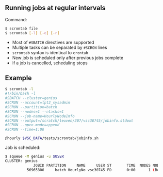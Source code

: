 ## Running jobs at regular intervals

Command:
```bash
$ scrontab file
$ scrontab [-l] [-e] [-r]
```

- Most of `#SBATCH` directives are supported
- Multiple tasks can be separated by `#SCRON` lines 
- `scrontab` syntax is identical to `crontab`
- New job is scheduled only after previous jobs complete
- If a job is cancelled, scheduling stops

## Example

```bash
$ scrontab -l
#!/bin/bash -l
#SBATCH --cluster=genius
#SCRON --account=lpt2_sysadmin
#SCRON --partition=batch
#SCRON --nodes=1 --ntasks=1
#SCRON --job-name=HourlyNodeInfo
#SCRON --output=/scratch/leuven/307/vsc30745/jobinfo.stdout
#SCRON --open-mode=append
#SCRON --time=1:00

@hourly $VSC_DATA/tests/scrontab/jobinfo.sh
```
Job is scheduled:
```bash
$ squeue -M genius -u $USER
CLUSTER: genius
             JOBID PARTITION     NAME     USER ST       TIME  NODES NODELIST(REASON)
          56965800     batch HourlyNo vsc30745 PD       0:00      1 (BeginTime)
```